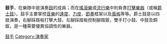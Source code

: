 {{Expand|time=2014-04-11T16:29:28+00:00}}
'''鼓手'''，在樂隊中是演奏[[鼓|鼓]]的成員；而在[[搖滾樂|搖滾樂]]或[[流行樂|流行樂]]中則負責[[打擊樂器|打擊樂器]]（或稱[[爵士鼓|爵士鼓]]）。鼓手主要掌控[[音樂|音樂]]的[[速度|速度]]、[[力度|力度]]、[[節奏|節奏]]框架以及[[風格|風格]]等等。爵士鼓是以四肢演奏，右腳踩踏板打擊大鼓，左腳踩踏板控制腳踏鈸，雙手打小鼓、中鼓及銅鈸，是一種需要優異協調性的樂器。

{{音乐小作品}}

[[Category:鼓手|]]
[[Category:演奏家|Category:演奏家]]
